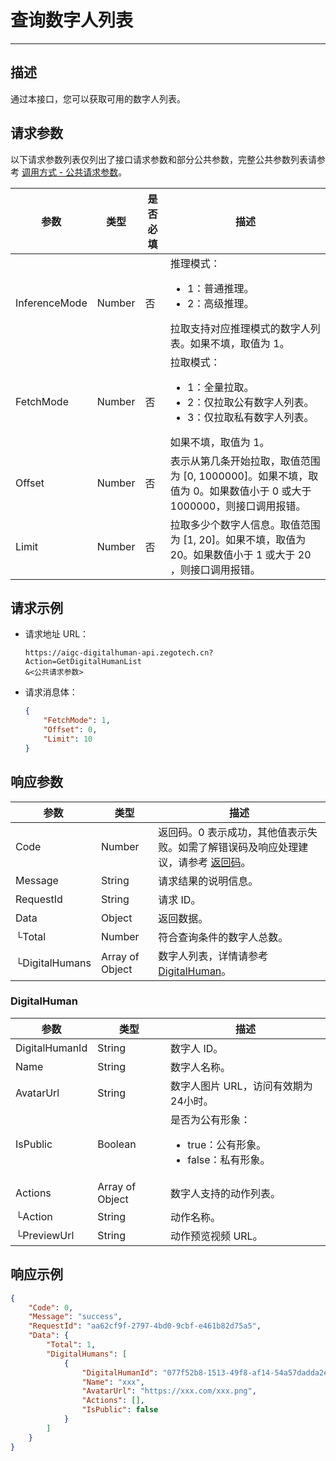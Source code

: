 
# 查询数字人列表

---

##  描述

通过本接口，您可以获取可用的数字人列表。

<PostPrototype link="https://aigc-digitalhuman-api.zegotech.cn?Action=GetDigitalHumanList" />

## 请求参数

以下请求参数列表仅列出了接口请求参数和部分公共参数，完整公共参数列表请参考 [调用方式 - 公共请求参数](./../accessing-server-apis.mdx#公共请求参数)。

| 参数               | 类型   | 是否必填 | 描述             |
|------------------|------|------|-------------------------|
| InferenceMode  | Number | 否    | 推理模式：<ul><li>1：普通推理。</li><li>2：高级推理。</li></ul>拉取支持对应推理模式的数字人列表。如果不填，取值为 1。      |
| FetchMode      | Number | 否    | 拉取模式：<ul><li>1：全量拉取。</li><li>2：仅拉取公有数字人列表。</li><li>3：仅拉取私有数字人列表。</li></ul>如果不填，取值为 1。     |
| Offset         | Number | 否    | 表示从第几条开始拉取，取值范围为 [0, 1000000]。如果不填，取值为 0。如果数值小于 0 或大于 1000000，则接口调用报错。|
| Limit          | Number | 否    | 拉取多少个数字人信息。取值范围为 [1, 20]。如果不填，取值为 20。如果数值小于 1 或大于 20 ，则接口调用报错。 |


## 请求示例

- 请求地址 URL：
    ```https
    https://aigc-digitalhuman-api.zegotech.cn?Action=GetDigitalHumanList
    &<公共请求参数>
    ```

- 请求消息体：

    ```json
    {
        "FetchMode": 1,
        "Offset": 0,
        "Limit": 10
    }
    ```

## 响应参数

| 参数 | 类型 | 描述 |
|------|------|------|
| Code | Number | 返回码。0 表示成功，其他值表示失败。如需了解错误码及响应处理建议，请参考 [返回码](./../return-codes.mdx)。 |
| Message | String | 请求结果的说明信息。 |
| RequestId | String | 请求 ID。 |
| Data | Object | 返回数据。 |
| └Total | Number | 符合查询条件的数字人总数。|
| └DigitalHumans | Array of Object | 数字人列表，详情请参考 [DigitalHuman](#digitalhuman)。 |

### DigitalHuman

| 参数 | 类型 | 描述 |
|------|------|------|
| DigitalHumanId      | String       | 数字人 ID。 |
| Name | String | 数字人名称。 |
| AvatarUrl | String | 数字人图片 URL，访问有效期为24小时。 |
| IsPublic | Boolean | 是否为公有形象：<ul><li>true：公有形象。</li><li>false：私有形象。</li></ul> |
| Actions | Array of Object | 数字人支持的动作列表。 |
| └Action | String | 动作名称。 |
| └PreviewUrl | String | 动作预览视频 URL。 | 


## 响应示例

```json
{
    "Code": 0,
    "Message": "success",
    "RequestId": "aa62cf9f-2797-4bd0-9cbf-e461b82d75a5",
    "Data": {
        "Total": 1,
        "DigitalHumans": [
            {
                "DigitalHumanId": "077f52b8-1513-49f8-af14-54a57dadda2e",
                "Name": "xxx",
                "AvatarUrl": "https://xxx.com/xxx.png",
                "Actions": [],
                "IsPublic": false
            }
        ]
    }
}
```